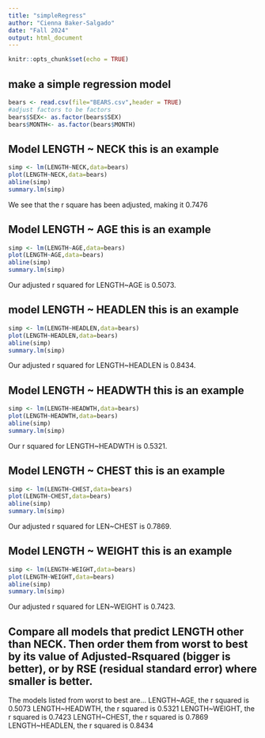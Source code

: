 ```yaml
---
title: "simpleRegress"
author: "Cienna Baker-Salgado"
date: "Fall 2024"
output: html_document
---
```


```r
knitr::opts_chunk$set(echo = TRUE)
```

## make a simple regression model

```r
bears <- read.csv(file="BEARS.csv",header = TRUE)
#adjust factors to be factors
bears$SEX<- as.factor(bears$SEX)
bears$MONTH<- as.factor(bears$MONTH)
```

## Model LENGTH ~ NECK  this is an example  

```r
simp <- lm(LENGTH~NECK,data=bears)
plot(LENGTH~NECK,data=bears)
abline(simp)
summary.lm(simp)
```

We see that the r square has been adjusted, making it 0.7476

## Model LENGTH ~ AGE this is an example

```r
simp <- lm(LENGTH~AGE,data=bears)
plot(LENGTH~AGE,data=bears)
abline(simp)
summary.lm(simp)
```

Our adjusted r squared for LENGTH~AGE is 0.5073.

## model LENGTH ~ HEADLEN this is an example

```r
simp <- lm(LENGTH~HEADLEN,data=bears)
plot(LENGTH~HEADLEN,data=bears)
abline(simp)
summary.lm(simp)
```

Our adjusted r squared for LENGTH~HEADLEN is 0.8434.

## Model LENGTH ~ HEADWTH this is an example

```r
simp <- lm(LENGTH~HEADWTH,data=bears)
plot(LENGTH~HEADWTH,data=bears)
abline(simp)
summary.lm(simp)
```

Our r squared for LENGTH~HEADWTH is 0.5321.

## Model LENGTH ~ CHEST this is an example
```r
simp <- lm(LENGTH~CHEST,data=bears)
plot(LENGTH~CHEST,data=bears)
abline(simp)
summary.lm(simp)
```

Our adjusted r squared for LEN~CHEST is 0.7869.

## Model LENGTH ~ WEIGHT this is an example
```r
simp <- lm(LENGTH~WEIGHT,data=bears)
plot(LENGTH~WEIGHT,data=bears)
abline(simp)
summary.lm(simp)
```

Our adjusted r squared for LEN~WEIGHT is 0.7423.

## Compare all models that predict LENGTH other than NECK. Then order them from worst to best by its value of Adjusted-Rsquared (bigger is better), or by RSE (residual standard error) where smaller is better. 

The models listed from worst to best are...
LENGTH~AGE, the r squared is 0.5073
LENGTH~HEADWTH, the r squared is 0.5321
LENGTH~WEIGHT, the r squared is 0.7423
LENGTH~CHEST, the r squared is 0.7869
LENGTH~HEADLEN, the r squared is 0.8434